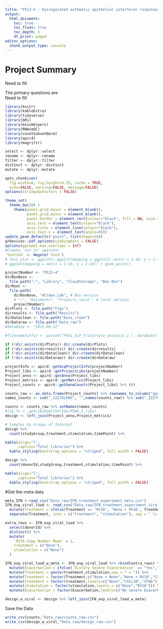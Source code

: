 ```yaml
---
title: "P513-4 : Dysregulated asthmatic epithelial interferon responses to viruses drive exacerbation, T2 inflammation, and airway remodeling"
output:
  html_document:
    toc: true
    toc_float: true
    toc_depth: 5
    df_print: paged
editor_options: 
  chunk_output_type: console
---
```


<style type="text/css">
body{ /* Normal  */
      font-size: 14px;
  }
h1 { /* Header 1 */
  font-size: 28px;
}
h2 { /* Header 2 */
    font-size: 24px;
}
h3 { /* Header 3 */
  font-size: 20px;
}
h4 { /* Header 4 */
  font-size: 16px;
}
</style>

# Project Summary

Need to fill


The primary questions are\
Need to fill

```r
library(knitr)
library(kableExtra)
library(tidyverse)
library(bRi)
library(miscHelpers)
library(RNAseQC)
library(countSubsetNorm)
library(apird)
library(magrittr)

select <- dplyr::select
rename <- dplyr::rename
filter <- dplyr::filter
distinct <- dplyr::distinct
mutate <- dplyr::mutate

opts_chunk$set(
  fig.width=6, fig.height=4.25, cache = TRUE,
  echo=FALSE, warning=FALSE, message=FALSE)
options(stringsAsFactors = FALSE)

theme_set(
  theme_bw(20) +
    theme(panel.grid.major = element_blank(),
          panel.grid.minor = element_blank(),
          panel.border = element_rect(colour="black", fill = NA, size = 1),
          axis.text = element_text(colour="black"),
          axis.ticks = element_line(colour="black"),
          axis.text.x = element_text(angle=0)))
update_geom_defaults("point", list(shape=16))
grDevices::pdf.options(useDingbats = FALSE)
options(ggrepel.max.overlaps = Inf)
#Create 'not in' operator
`%notin%` <- Negate(`%in%`)
# test_plot <- ggplot2::ggplot(mapping = ggplot2::aes(x = 1:10, y = 1:10)) + ggplot2::geom_point()
# ggplot(mapping = aes(x = 1:10, y = 1:10)) + geom_point()

```


```r
projectNumber <- "P513-4"
dirBoxBase <- 
  file.path("~", "Library", "CloudStorage", "Box-Box")
dirRoot <-
  file.path(
    dirBoxBase, "Altman_Lab", # Box version
    # "~", "Documents", "Projects_local", # local version
    projectNumber)
dirPlots <- file.path("Figs")
dirresults <- file.path("Results")
dirDataclean <- file.path("Data_clean")
dirDataraw <- file.path("Data_raw")
#dataDate <- "2022-09-22"

#filenameSuffix <- paste0("P441_SLP_TruCulture_analysis_1.", dataDate)


```


```r
if (!dir.exists(dirPlots)) dir.create(dirPlots)
if (!dir.exists(dirresults)) dir.create(dirresults)
if (!dir.exists(dirDataclean)) dir.create(dirDataclean)
if (!dir.exists(dirDataraw)) dir.create(dirDataraw)
```




```r
projectInfo <- apird::getGcqProjectInfo(projectNumber)
Project_libs <- apird::getProjectLibs(projectNumber)
Project_anno <- apird::getAnno(Project_libs)
Project_metrics <- apird::getMetrics(Project_libs)
Project_counts <- apird::getGeneCounts(Project_libs) %>% t()

counts_raw <- as.data.frame(Project_counts) %>% rownames_to_column("geneName")
names_counts <- sub("_2227GLKNX", "",names(counts_raw)) %>% sub("_2227GLKNX","", .)

counts <- counts_raw %>% setNames(names_counts)
#lib_fc <- getLibIdsWithFcIds(P506_1_libs)
design <- left_join(Project_anno,Project_metrics) 

# Samples by Groups of Interest
design %>% 
  count(studyGroup,treatment,stimulation,timePoint) %>%

kable(align="l",
      caption="Total libraries") %>% 
  kable_styling(bootstrap_options = "striped", full_width = FALSE)

design %>% 
  count(donorId,studyGroup,treatment,stimulation,timePoint) %>%

kable(align="l",
      caption="Total libraries") %>% 
  kable_styling(bootstrap_options = "striped", full_width = FALSE)
```

#Get the meta data
```r
meta_IFN <-read_csv("Data_raw/IFN_treatment_experiment_meta.csv")
IFN_exp_viral_load <- read_csv("Data_raw/IFN_treatment_experiment_viral_load.csv") %>% mutate(Treatment = str_remove(`Sample Name`, paste0("^", donorId, " "))) %>% select(-c(`Sample Name`)) %>% 
  mutate(Treatment = ifelse(Treatment == "RV16", "None + RV16", Treatment)) %>%
  separate(Treatment, into = c("treatment", "stimulation"), sep = " \\+ ", fill = "right")

extra_rows <- IFN_exp_viral_load %>%
  select(donorId) %>%
  distinct() %>%
  mutate(
    `RV16 Copy Number Mean` = 1,
    treatment = c("None"),
    stimulation = c("None")
  )

IFN_exp_viral_load_w_meta <- IFN_exp_viral_load %>% rbind(extra_rows) %>% left_join(meta_IFN)%>% 
  mutate(Exacerbation = ifelse(`History Severe Exacerbation` == "Yes","Severe Exacerbation",ifelse(`History Severe Exacerbation` == "No","No Severe Exacerbation",`History Severe Exacerbation`)))%>% 
  mutate(Treatment = paste(treatment,stimulation,sep = " + ")) %>% 
  mutate(Treatment = factor(Treatment,c("None + None","None + RV16","CXCL10 + RV16", "IFNb + RV16"))) %>% 
  mutate(treatment = factor(treatment,levels=c("None","CXCL10","IFNb"))) %>% 
  mutate(stimulation = factor(stimulation,levels = c("None","RV16"))) %>% 
  mutate(Exacerbation = factor(Exacerbation,levels=c("No Severe Exacerbation","Severe Exacerbation")))

design_w_viral <- design %>% left_join(IFN_exp_viral_load_w_meta)
```

Save the Data
```r
write_csv(counts,"Data_raw/counts_raw.csv")
write_csv(design_w_viral,"Data_raw/design_raw.csv")

```



